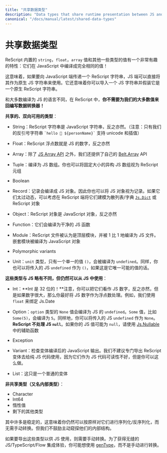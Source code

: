 ```yaml
---
title: "共享数据类型"
description: "Data types that share runtime presentation between JS and ReScript"
canonical: "/docs/manual/latest/shared-data-types"
---
```


<!--
# Shared Data Types
-->
# 共享数据类型

<!--
ReScript's built-in values of type `string`, `float`, `array` and a few others have a rather interesting property: they compile to the exact same value in JavaScript!
-->

ReScript 内置的 `string`，`float`，`array` 值和其他一些类型的值有一个非常有趣的特性：它们在 JavaScript 中编译成完全相同的值！

<!--
This means that if you're passing e.g. a ReScript string to the JavaScript side, the JS side can directly use it as a native JS string. It also means that you can import a JS string and pretend it's a native ReScript string.
-->

这意味着，如果要向 JavaScript 端传递一个 ReScript 字符串，JS 端可以直接将其作为原生 JS 字符串来使用。它还意味着你可以导入一个 JS 字符串并假装它是一个原生 ReScript 字符串。

<!--
Unlike most compiled-to-js languages, in ReScript, **you don't need to write data converters back and forth for most of our values**!
-->

和大多数编译为 JS 的语言不同，在 ReScript 中，**你不需要为我们的大多数值来回编写数据转换器！**

<!--
**Shared, bidirectionally usable types**:
-->

**共享的、双向可用的类型**：

<!--
- String. ReScript strings are JavaScript strings, vice-versa. (Caveat: only our backtick string `` `hello 👋 ${personName}` `` supports unicode and interpolation).

- Float. ReScript floats are JS numbers, vice-versa.

- Array. In addition to the [JS Array API](api/js/array), we provide our own [Belt.Array](api/belt/array#set) API too.

- Tuple. Compiles to a JS array. You can treat a fixed-sized, heterogenous JS array as ReScript tuple too.

- Boolean.

- Record. Record compiles to JS object. Therefore you can also treat JS objects as records. If they're too dynamic, consider modeling them on the ReScript side as a hashmap/dictionary [`Js.Dict`](api/js/dict) or a ReScript object.

- Object. ReScript objects are JavaScript objects, vice-versa.

- Function. They compile to clean JS functions.

- Module. ReScript files are considered top-level modules, and are compiled to JS files 1 to 1. Nested modules are compiled to JavaScript objects.

- Polymorphic variants.

- Unit. The `unit` type, which has a single value `()`, compiles to `undefined` too. Likewise, you can treat an incoming JS `undefined` as `()` if that's the only value it'll ever be.
-->

- String：ReScript 字符串是 JavaScript 字符串，反之亦然。（注意：只有我们的反引号字符串 `` `hello 👋 ${personName}` `` 支持 unicode 和插值）

- Float：ReScript 浮点数就是 JS 的数字，反之亦然

- Array：除了 [JS Array API](api/js/array) 之外，我们还提供了自己的 [Belt.Array](api/belt/array#set) API

- Tuple：编译为 JS 数组。你也可以将固定大小的异构 JS 数组视为 ReScript 元组

- Boolean

- Record：记录会编译成 JS 对象。因此你也可以将 JS 对象视为记录。如果它们太过动态，可以考虑在 ReScript 端将它们建模为散列表/字典 [`Js.Dict`](api/js/dict) 或 ReScript 对象

- Object：ReScript 对象是 JavaScript 对象，反之亦然

- Function：它们会编译为干净的 JS 函数

- Module：ReScript 文件被认为是顶层模块，并被 1 比 1 地编译为 JS 文件。嵌套模块被编译为 JavaScript 对象

- Polymorphic variants

- Unit：`unit` 类型，只有一个单一的值 `()`，会被编译为 `undefined`。同样，你也可以将传入的 JS `undefined` 作为 `()`，如果这是它唯一可能的值的话。

<!--
**Types that are slightly different than JS, but that you can still use from JS**:
-->

**这些类型与 JS 略有不同，但仍然可以从 JS 中使用**：

<!--
- Int. **Ints are 32-bits**! Be careful, you can potentially treat them as JS numbers and vice-versa, but if the number's large, then you better treat JS numbers as floats. For example, we bind to Js.Date using `float`s.

- Option. The `option` type's `None` value compiles into JS `undefined`. The `Some` value, e.g. `Some(5)`, compiles to `5`. Likewise, you can treat an incoming JS `undefined` as `None`. **JS `null` isn't handled here**. If your JS value can be `null`, use [Js.Nullable](api/js/nullable) helpers.

- Exception.

- Variant. Check the compiled JavaScript output of variant to see its shape. We don't recommend exporting a ReScript variant for pure JS usage, since they're harder to read as plain JS code, but you can do it.

- List, which is just a regular variant.
-->

- Int：**Int 是 32 位的！**注意，你可以把它们看作 JS 数字，反之亦然，但是如果数字很大，那么你最好将 JS 数字作为浮点数处理。例如，我们使用 `float` 来绑定 Js.Date

- Option：`option` 类型的 `None` 值会编译为 JS 的 `undefined`。`Some` 值，比如 `Some(5)`，会编译为 `5`。同样地，你可以将传入的 JS `undefined` 作为 `None`。**ReScript 不处理 JS `null`**。如果你的 JS 值可能为 `null`，请使用 [Js.Nullable](api/js/nullable) 中的辅助函数

- Exception

- Variant：检查变体编译后的 JavaScript 输出。我们不建议专门导出 ReScript 变体去给纯 JS 代码使用，因为它们作为 JS 代码可读性不好，但是你可以这么做。

- List：这只是一个普通的变体


<!--
**Non-shared types (aka internal types)**:
-->

**非共享类型（又名内部类型）**：

- Character
- Int64
- 惰性值
- 剩下的其他类型

<!--
Many of these are stable, which means that you can still serialize/deserialize them as-is without manual conversions. But we discourage actively peeking into their structure otherwise.
-->

其中许多是稳定的，这意味着你仍然可以按原样对它们进行序列化/反序列化，而无需手动转换。但我们不鼓励主动窥探他们的内部结构。

<!--
These types require manual conversions if you want to export them for JS consumption. For a seamless JS/TypeScript/Flow integration experience, you might want to use [genType](https://github.com/cristianoc/gentype) instead of doing conversions by hand.
-->

如果要导出这些类型以供 JS 使用，则需要手动转换。为了获得无缝的 JS/TypeScript/Flow 集成体验，你可能想使用 [genType](https://github.com/cristianoc/gentype)，而不是手动进行转换。
